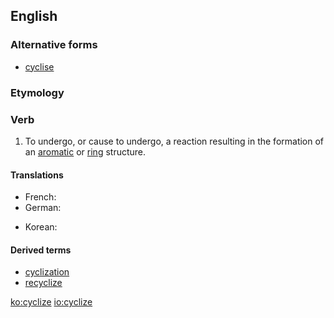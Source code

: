 ==English==

===Alternative forms===
* [[cyclise]]

===Etymology===
{{suffix|cycle|ize|lang=en}}

===Verb===
{{en-verb|cycliz}}

# {{context|chemistry|lang=en}} To undergo, or cause to undergo, a reaction resulting in the formation of an [[aromatic]] or [[ring]] structure.

====Translations====
{{trans-top|to undergo a reaction}}
* French: {{t+|fr|cycliser}}
* German: {{t|de|cyclisieren}}
{{trans-mid}}
* Korean: {{t|ko|고리화하다|tr=gorihwahada}}
{{trans-bottom}}

====Derived terms====
* [[cyclization]]
* [[recyclize]]

[[ko:cyclize]]
[[io:cyclize]]